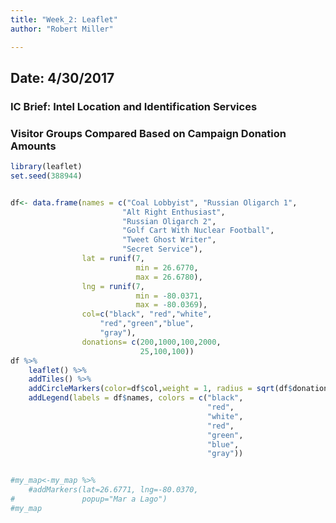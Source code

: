 ```yaml
---
title: "Week_2: Leaflet"
author: "Robert Miller"

---
```


## Date: 4/30/2017
### IC Brief: Intel Location and Identification Services
### Visitor Groups Compared Based on Campaign Donation Amounts
```r
library(leaflet)
set.seed(388944)


df<- data.frame(names = c("Coal Lobbyist", "Russian Oligarch 1",
                         "Alt Right Enthusiast",
                         "Russian Oligarch 2",
                         "Golf Cart With Nuclear Football",
                         "Tweet Ghost Writer",
                         "Secret Service"),
                lat = runif(7, 
                            min = 26.6770,
                            max = 26.6780),
                lng = runif(7,
                            min = -80.0371,
                            max = -80.0369),
                col=c("black", "red","white",
                    "red","green","blue",
                    "gray"),
                donations= c(200,1000,100,2000,
                             25,100,100))
df %>%
    leaflet() %>%
    addTiles() %>%
    addCircleMarkers(color=df$col,weight = 1, radius = sqrt(df$donations)) %>%
    addLegend(labels = df$names, colors = c("black",
                                            "red",
                                            "white",
                                            "red",
                                            "green",
                                            "blue",
                                            "gray"))


#my_map<-my_map %>%
    #addMarkers(lat=26.6771, lng=-80.0370,
#               popup="Mar a Lago")
#my_map
```
